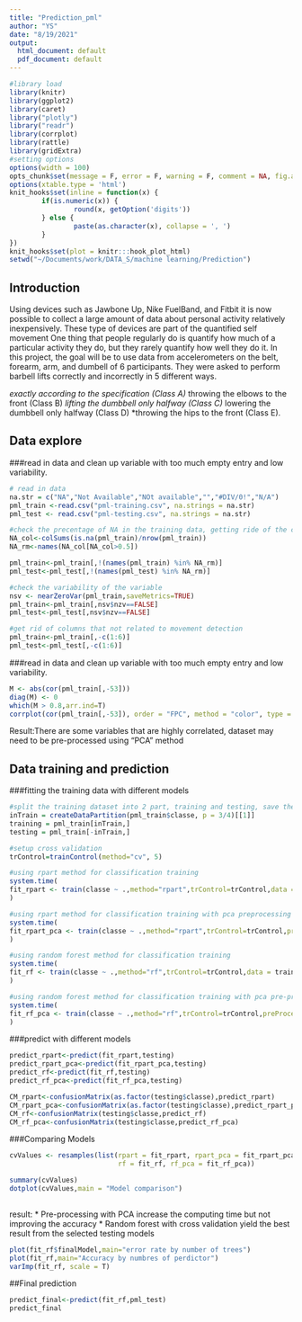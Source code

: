 ```yaml
---
title: "Prediction_pml"
author: "YS"
date: "8/19/2021"
output:
  html_document: default
  pdf_document: default
---
```



```r
#library load
library(knitr)
library(ggplot2)
library(caret)
library("plotly")
library("readr")
library(corrplot)
library(rattle)
library(gridExtra)
#setting options
options(width = 100)
opts_chunk$set(message = F, error = F, warning = F, comment = NA, fig.align = 'center', dpi = 100, tidy = F, cache.path = '.cache/', fig.path = 'fig/')
options(xtable.type = 'html')
knit_hooks$set(inline = function(x) {
        if(is.numeric(x)) {
                round(x, getOption('digits'))
        } else {
                paste(as.character(x), collapse = ', ')
        }
})
knit_hooks$set(plot = knitr:::hook_plot_html)
setwd("~/Documents/work/DATA_S/machine learning/Prediction")
```
## Introduction

Using devices such as Jawbone Up, Nike FuelBand, and Fitbit it is now possible to collect a large amount of data about personal activity relatively inexpensively. These type of devices are part of the quantified self movement One thing that people regularly do is quantify how much of a particular activity they do, but they rarely quantify how well they do it. In this project, the goal will be to use data from accelerometers on the belt, forearm, arm, and dumbell of 6 participants. They were asked to perform barbell lifts correctly and incorrectly in 5 different ways.

*exactly according to the specification (Class A)
*throwing the elbows to the front (Class B)
*lifting the dumbbell only halfway (Class C)
*lowering the dumbbell only halfway (Class D)
*throwing the hips to the front (Class E).



## Data explore
###read in data and clean up variable with too much empty entry and low variability.
```r
# read in data
na.str = c("NA","Not Available","NOt available","","#DIV/0!","N/A")
pml_train <-read.csv("pml-training.csv", na.strings = na.str)
pml_test <- read.csv("pml-testing.csv", na.strings = na.str)

#check the precentage of NA in the training data, getting ride of the columns that are too much to impute
NA_col<-colSums(is.na(pml_train)/nrow(pml_train))
NA_rm<-names(NA_col[NA_col>0.5])

pml_train<-pml_train[,!(names(pml_train) %in% NA_rm)]
pml_test<-pml_test[,!(names(pml_test) %in% NA_rm)]

#check the variability of the variable
nsv <- nearZeroVar(pml_train,saveMetrics=TRUE)
pml_train<-pml_train[,nsv$nzv==FALSE]
pml_test<-pml_test[,nsv$nzv==FALSE]

#get rid of columns that not related to movement detection
pml_train<-pml_train[,-c(1:6)]
pml_test<-pml_test[,-c(1:6)]
```
###read in data and clean up variable with too much empty entry and low variability.
```r
M <- abs(cor(pml_train[,-53]))
diag(M) <- 0
which(M > 0.8,arr.ind=T)
corrplot(cor(pml_train[,-53]), order = "FPC", method = "color", type = "lower", tl.cex=0.5, tl.col = rgb(0,0,0))
```
Result:There are some variables that are highly correlated, dataset may need to be pre-processed using "PCA" method

## Data training and prediction
###fitting the training data with different models
```r
#split the training dataset into 2 part, training and testing, save the original testing dataset for validation.
inTrain = createDataPartition(pml_train$classe, p = 3/4)[[1]]
training = pml_train[inTrain,]
testing = pml_train[-inTrain,]

#setup cross validation
trControl=trainControl(method="cv", 5)

#using rpart method for classification training 
system.time(
fit_rpart <- train(classe ~ .,method="rpart",trControl=trControl,data = training)
)

#using rpart method for classification training with pca preprocessing
system.time(
fit_rpart_pca <- train(classe ~ .,method="rpart",trControl=trControl,preProcess="pca",data = training)
)

#using random forest method for classification training 
system.time(
fit_rf <- train(classe ~ .,method="rf",trControl=trControl,data = training,ntree=250)
)

#using random forest method for classification training with pca pre-processing
system.time(
fit_rf_pca <- train(classe ~ .,method="rf",trControl=trControl,preProcess="pca",data = training,ntree=250)
)
```
###predict with different models
```r
predict_rpart<-predict(fit_rpart,testing)
predict_rpart_pca<-predict(fit_rpart_pca,testing)
predict_rf<-predict(fit_rf,testing)
predict_rf_pca<-predict(fit_rf_pca,testing)

CM_rpart<-confusionMatrix(as.factor(testing$classe),predict_rpart)
CM_rpart_pca<-confusionMatrix(as.factor(testing$classe),predict_rpart_pca)
CM_rf<-confusionMatrix(testing$classe,predict_rf)
CM_rf_pca<-confusionMatrix(testing$classe,predict_rf_pca)
```
###Comparing Models
```r
cvValues <- resamples(list(rpart = fit_rpart, rpart_pca = fit_rpart_pca,
                           rf = fit_rf, rf_pca = fit_rf_pca))

summary(cvValues)
dotplot(cvValues,main = "Model comparison")
  
```
result:
* Pre-processing with PCA increase the computing time but not improving the accuracy
* Random forest with cross validation yield the best result from the selected testing models
```r
plot(fit_rf$finalModel,main="error rate by number of trees")
plot(fit_rf,main="Accuracy by numbres of perdictor")
varImp(fit_rf, scale = T)
```

##Final prediction
```r
predict_final<-predict(fit_rf,pml_test)
predict_final
```

